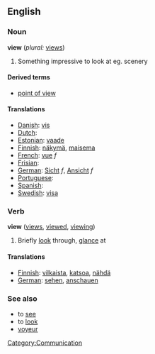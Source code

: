 ==English==

===Noun===
'''view'''  (''plural:'' [[views]])
#Something impressive to look at eg. scenery

====Derived terms====
*[[point of view]]

====Translations====

*[[Danish]]: [[vis]]
*[[Dutch]]: [[]]
*[[Estonian]]: [[vaade]]
*[[Finnish]]: [[näkymä]], [[maisema]]
*[[French]]: [[vue]] ''f''
*[[Frisian]]: [[]]
*[[German]]: [[Sicht]] ''f'', [[Ansicht]] ''f''
*[[Portuguese]]: [[]]
*[[Spanish]]: [[]]
*[[Swedish]]: [[visa]]

===Verb===
'''view'''  ([[views]], [[viewed]], [[viewing]])
#Briefly [[look]] through, [[glance]] at

====Translations====
*[[Finnish]]: [[vilkaista]], [[katsoa]], [[nähdä]]
*[[German]]: [[sehen]], [[anschauen]]

===See also===
*to [[see]]
*to [[look]]
*[[voyeur]]

[[Category:Communication]]